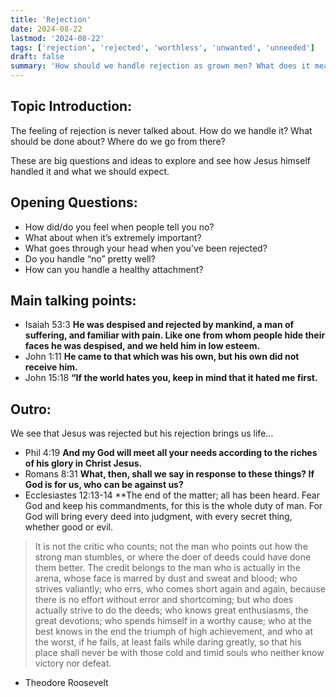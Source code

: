 ```yaml
---
title: 'Rejection'
date: 2024-08-22
lastmod: '2024-08-22'
tags: ['rejection', 'rejected', 'worthless', 'unwanted', 'unneeded']
draft: false
summary: 'How should we handle rejection as grown men? What does it mean to be rejected? How did Jesus handle rejection?'
---
```


## Topic Introduction:

The feeling of rejection is never talked about. How do we handle it? What should be done about? Where do we go from there?

These are big questions and ideas to explore and see how Jesus himself handled it and what we should expect.

## Opening Questions:

- How did/do you feel when people tell you no?
- What about when it’s extremely important?
- What goes through your head when you’ve been rejected?
- Do you handle “no” pretty well?
- How can you handle a healthy attachment?

## Main talking points:

- Isaiah 53:3 **He was despised and rejected by mankind, a man of suffering, and familiar with pain. Like one from whom people hide their faces he was despised, and we held him in low esteem.**
- John 1:11 **He came to that which was his own, but his own did not receive him.**
- John 15:18 **“If the world hates you, keep in mind that it hated me first.**

## Outro:

We see that Jesus was rejected but his rejection brings us life…

- Phil 4:19 **And my God will meet all your needs according to the riches of his glory in Christ Jesus.**
- Romans 8:31 **What, then, shall we say in response to these things? If God is for us, who can be against us?**
- Ecclesiastes 12:13-14 \*\*The end of the matter; all has been heard. Fear God and keep his commandments, for this is the whole duty of man. For God will bring every deed into judgment, with every secret thing, whether good or evil.

> It is not the critic who counts; not the man who points out how the strong man stumbles, or where the doer of deeds could have done them better. The credit belongs to the man who is actually in the arena, whose face is marred by dust and sweat and blood; who strives valiantly; who errs, who comes short again and again, because there is no effort without error and shortcoming; but who does actually strive to do the deeds; who knows great enthusiasms, the great devotions; who spends himself in a worthy cause; who at the best knows in the end the triumph of high achievement, and who at the worst, if he fails, at least fails while daring greatly, so that his place shall never be with those cold and timid souls who neither know victory nor defeat.

- Theodore Roosevelt
  >

